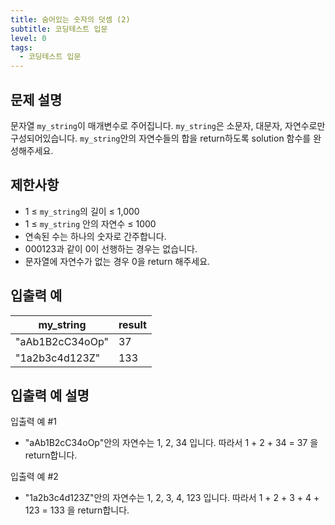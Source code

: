 ```yaml
---
title: 숨어있는 숫자의 덧셈 (2)
subtitle: 코딩테스트 입문
level: 0
tags:
  - 코딩테스트 입문
---
```


## 문제 설명

문자열 `my_string`이 매개변수로 주어집니다. `my_string`은 소문자, 대문자, 자연수로만 구성되어있습니다. `my_string`안의 자연수들의 합을 return하도록 solution 함수를 완성해주세요.

## 제한사항

- 1 ≤ `my_string`의 길이 ≤ 1,000
- 1 ≤ `my_string` 안의 자연수 ≤ 1000
- 연속된 수는 하나의 숫자로 간주합니다.
- 000123과 같이 0이 선행하는 경우는 없습니다.
- 문자열에 자연수가 없는 경우 0을 return 해주세요.

## 입출력 예

| my_string       | result |
| --------------- | ------ |
| "aAb1B2cC34oOp" | 37     |
| "1a2b3c4d123Z"  | 133    |

## 입출력 예 설명

입출력 예 #1

- "aAb1B2cC34oOp"안의 자연수는 1, 2, 34 입니다. 따라서 1 + 2 + 34 = 37 을 return합니다.

입출력 예 #2

- "1a2b3c4d123Z"안의 자연수는 1, 2, 3, 4, 123 입니다. 따라서 1 + 2 + 3 + 4 + 123 = 133 을 return합니다.
